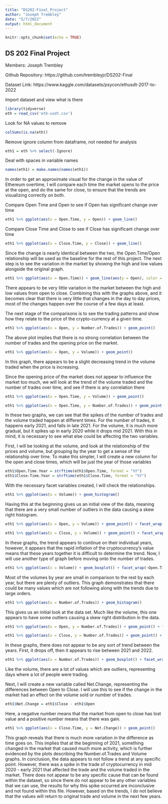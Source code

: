 ```yaml
---
title: "DS202-Final_Project"
author: "Joseph Trembley"
date: "5/7/2022"
output: html_document
---
```


```r
knitr::opts_chunk$set(echo = TRUE)
```

## DS 202 Final Project

Members: Joseph Trembley

Github Repository: https://github.com/trembleyjr/DS202-Final

Dataset Link: https://www.kaggle.com/datasets/psycon/ethusdt-2017-to-2022

Import dataset and view what is there

```r
library(tidyverse)
eth = read_csv('eth-usdt.csv')
```

Look for NA values to remove

```r
colSums(is.na(eth))
```

Remove ignore column from dataframe, not needed for analysis

```r
eth1 = eth %>% select(-Ignore)
```

Deal with spaces in variable names

```r
names(eth1) = make.names(names(eth1))
```

In order to get an approximate visual for the change in the value of Ethereum overtime, I will compare each time the market opens to the price at the open, and do the same for close, to ensure that the trends are visualizing correctly on both.

Compare Open Time and Open to see if Open has significant change over time

```r
eth1 %>% ggplot(aes(x = Open.Time, y = Open)) + geom_line()
```

Compare Close Time and Close to see if Close has significant change over time

```r
eth1 %>% ggplot(aes(x = Close.Time, y = Close)) + geom_line()
```

Since the change is nearly identical between the two, the Open.Time/Open relationship will be used as the baseline for the rest of this project. The next step is to see the variation in the market by showing the high and low values alongside the original graph.

```r
eth1 %>% ggplot(aes(x = Open.Time)) + geom_line(aes(y = Open), color = 'black') + geom_line(aes(y = High), color  ='green') + geom_line(aes(y = Low), color = 'red')
```

There appears to be very little variation in the market between the high and low values from open to close. Combining this with the graphs above, and it becomes clear that there is very little that changes in the day to day prices, most of the changes happen over the course of a few days at least.

The next stage of the comparisons is to see the trading patterns and show how they relate to the price of the crypto-currency at a given time.

```r
eth1 %>% ggplot(aes(x = Open, y = Number.of.Trades)) + geom_point()
```

The above plot implies that there is no strong correlation between the number of trades and the opening price on the market.

```r
eth1 %>% ggplot(aes(x = Open, y = Volume)) + geom_point()
```

In this graph, there appears to be a slight decreasing trend in the volume traded when the price is increasing.

Since the opening price of the market does not appear to influence the market too much, we will look at the trend of the volume traded and the number of trades over time, and see if there is any correlation there

```r
eth1 %>% ggplot(aes(x = Open.Time, y = Volume)) + geom_point()
```

```r
eth1 %>% ggplot(aes(x = Open.Time, y = Number.of.Trades)) + geom_point()
```

In these two graphs, we can see that the spikes of the number of trades and the volume traded happen at different times. For the number of trades, it happens early 2021, and falls in late 2021. For the volume, it is much more gradual, but it spikes up in early 2020 while it drops mid 2021. With this in mind, it is necessary to see what else could be affecting the two variables.

First, I will be looking at the volume, and look at the relationship of the prices and volume, but grouping by the year to get a sense of the relationship over time. To make this simpler, I will create a new column for the open and close times, which will be just the year of those variables

```r
eth1$Open.Time.Year = strftime(eth1$Open.Time, format = "%Y")
eth1$Close.Time.Year = strftime(eth1$Close.Time, format = "%Y")
```

With the necessary facet variables created, I will check the relationships.

```r
eth1 %>% ggplot(aes(x = Volume)) + geom_histogram()
```

Having this at the beginning gives us an initial view of the data, meaning that there are a very small number of outliers in the data causing a skew right histogram.

```r
eth1 %>% ggplot(aes(x = Open, y = Volume)) + geom_point() + facet_wrap(~Open.Time.Year, scales = "free")
```

```r
eth1 %>% ggplot(aes(x = Close, y = Volume)) + geom_point() + facet_wrap(~Close.Time.Year, scales = "free")
```

In these graphs, the trend appears to continue on their individual years, however, it appears that the rapid inflation of the cryptocurrency's value means that these years together it is difficult to determine the trend. Now, I will use another type of graph before moving onto the number of trades.

```r
eth1 %>% ggplot(aes(x = Volume)) + geom_boxplot() + facet_wrap(~Open.Time.Year, scales = "free")
```

Most of the volumes by year are small in comparison to the rest by each year, but there are plenty of outliers. This graph demonstrates that there could be many values which are not following along with the trends due to large orders.

```r
eth1 %>% ggplot(aes(x = Number.of.Trades)) + geom_histogram()
```

This gives us an initial look at the data set. Much like the volume, this one appears to have some outliers causing a skew right distribution in the data.

```r
eth1 %>% ggplot(aes(x = Open, y = Number.of.Trades)) + geom_point() + facet_wrap(~Open.Time.Year, scales = "free")
```

```r
eth1 %>% ggplot(aes(x = Close, y = Number.of.Trades)) + geom_point() + facet_wrap(~Close.Time.Year, scales = "free")
```

In these graphs, there does not appear to be any sort of trend between the years. First, it drops off, then it appears to rise between 2021 and 2022.

```r
eth1 %>% ggplot(aes(x = Number.of.Trades)) + geom_boxplot() + facet_wrap(~Open.Time.Year, scales = "free")
```

Like the volume, there are a lot of values which are outliers, representing days where a lot of people were trading.

Next, I will create a new variable called Net.Change, representing the differences between Open to Close. I will use this to see if the change in the market had an effect on the volume sold or number of trades.

```r
eth1$Net.Change = eth1$Close - eth1$Open
```

Here, a negative number means that the market from open to close has lost value and a positive number means that there was gain.

```r
eth1 %>% ggplot(aes(x = Close.Time, y = Net.Change)) + geom_point() 
```

This graph reveals that there is much more variation in the difference as time goes on. This implies that at the beginning of 2021, something changed in the market that caused much more activity, which is further evidenced by the plots describing the Number.of.Trades and Volume graphs. In conclusion, the data appears to not follow a trend at any specific point. However, there was a spike in the trade of cryptocurrency in mid 2020 - early 2021 that affected the trade and the volume traded in the market. There does not appear to be any specific cause that can be found within the dataset, so since there do not appear to be any other variables that we can use, the results for why this spike occurred are inconclusive and not found within this file. However, based on the trends, I do not believe that the values will return to original trade and volume in the next few years.